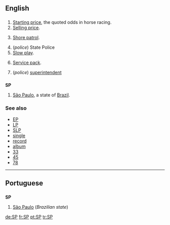 {{see|sp}}
==English==

==={{initialism}}===
{{en-noun}}

# [[starting price|Starting price]], the quoted odds in horse racing.
# [[selling price|Selling price]].
# {{context|US|military|navy}} [[shore patrol|Shore patrol]].
# (''police'') State Police
# [[slow play|Slow play]].
# {{computing}} [[Service pack|Service pack]].
# (''police'') [[superintendent]]

==={{abbreviation}}===
'''SP'''
#[[São Paulo]], a state of [[Brazil]].

===See also===
* [[EP]]
* [[LP]]
* [[SLP]]
* [[single]]
* [[record]]
* [[album]]
* [[33]]
* [[45]]
* [[78]]

----

==Portuguese==

==={{initialism}}===
'''SP'''

# [[São Paulo]] (''Brazilian state'')

[[de:SP]]
[[fr:SP]]
[[pt:SP]]
[[tr:SP]]